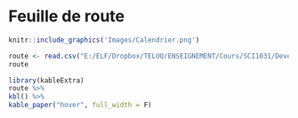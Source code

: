 # Feuille de route {-}

```r
knitr::include_graphics('Images/Calendrier.png')
```

```r

route <- read.csv("E:/ELF/Dropbox/TELUQ/ENSEIGNEMENT/Cours/SCI1031/Developpement/FeuilleRoute.csv")
route
```

```r
library(kableExtra)
route %>%
kbl() %>%
kable_paper("hover", full_width = F)
```

